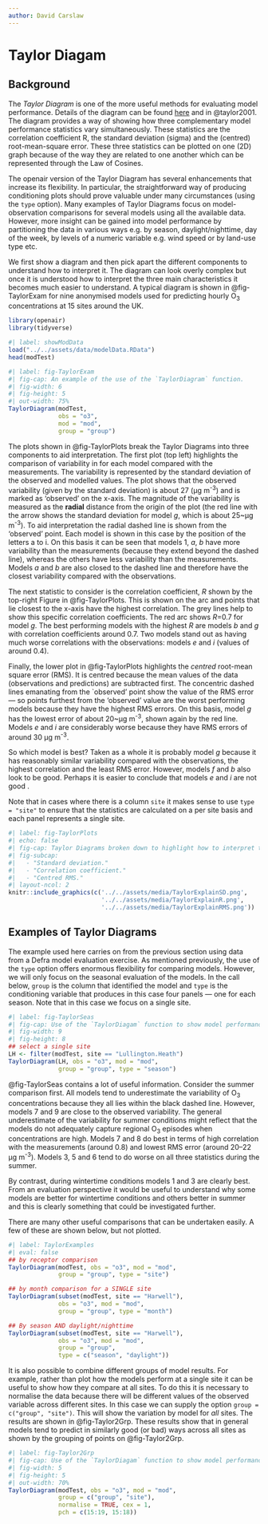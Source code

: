 ```yaml
---
author: David Carslaw
---
```


# Taylor Diagam {#sec-TaylorDiagram}

## Background {#sec-TaylorBack}

The *Taylor Diagram* is one of the more useful methods for evaluating model performance. Details of the diagram can be found [here](https://pcmdi.llnl.gov/staff/taylor/CV/Taylor_diagram_primer.pdf) and in @taylor2001. The diagram provides a way of showing how three complementary model performance statistics vary simultaneously. These statistics are the correlation coefficient R, the standard deviation (sigma) and the (centred) root-mean-square error. These three statistics can be plotted on one (2D) graph because of the way they are related to one another which can be represented through the Law of Cosines.

The [openair]{.pkg} version of the Taylor Diagram has several enhancements that increase its flexibility. In particular, the straightforward way of producing conditioning plots should prove valuable under many circumstances (using the `type` option). Many examples of Taylor Diagrams focus on model-observation comparisons for several models using all the available data. However, more insight can be gained into model performance by partitioning the data in various ways e.g. by season, daylight/nighttime, day of the week, by levels of a numeric variable e.g. wind speed or by land-use type etc.

We first show a diagram and then pick apart the different components to understand how to interpret it. The diagram can look overly complex but once it is understood how to interpret the three main characteristics it becomes much easier to understand. A typical diagram is shown in @fig-TaylorExam for nine anonymised models used for predicting hourly O~3~ concentrations at 15 sites around the UK.

```r
library(openair)
library(tidyverse)
```

```r
#| label: showModData
load("../../assets/data/modelData.RData")
head(modTest)
```

```r
#| label: fig-TaylorExam
#| fig-cap: An example of the use of the `TaylorDiagram` function.
#| fig-width: 6
#| fig-height: 5
#| out-width: 75%
TaylorDiagram(modTest, 
              obs = "o3", 
              mod = "mod", 
              group = "group")
```

The plots shown in @fig-TaylorPlots break the Taylor Diagrams into three components to aid interpretation. The first plot (top left) highlights the comparison of variability in for each model compared with the measurements. The variability is represented by the standard deviation of the observed and modelled values. The plot shows that the observed variability (given by the standard deviation) is about 27 (μg m^-3^) and is marked as 'observed' on the x-axis. The magnitude of the variability is measured as the **radial** distance from the origin of the plot (the red line with the arrow shows the standard deviation for model $g$, which is about 25\~μg m^-3^). To aid interpretation the radial dashed line is shown from the 'observed' point. Each model is shown in this case by the position of the letters a to i. On this basis it can be seen that models 1, $a$, $b$ have more variability than the measurements (because they extend beyond the dashed line), whereas the others have less variability than the measurements. Models $a$ and $b$ are also closed to the dashed line and therefore have the closest variability compared with the observations.

The next statistic to consider is the correlation coefficient, $R$ shown by the top-right Figure in @fig-TaylorPlots. This is shown on the arc and points that lie closest to the x-axis have the highest correlation. The grey lines help to show this specific correlation coefficients. The red arc shows $R$=0.7 for model $g$. The best performing models with the highest $R$ are models $b$ and $g$ with correlation coefficients around 0.7. Two models stand out as having much worse correlations with the observations: models $e$ and $i$ (values of around 0.4).

Finally, the lower plot in @fig-TaylorPlots highlights the *centred* root-mean square error (RMS). It is centred because the mean values of the data (observations and predictions) are subtracted first. The concentric dashed lines emanating from the \`observed' point show the value of the RMS error --- so points furthest from the 'observed' value are the worst performing models because they have the highest RMS errors. On this basis, model $g$ has the lowest error of about 20\~μg m^-3^, shown again by the red line. Models $e$ and $i$ are considerably worse because they have RMS errors of around 30 μg m^-3^.

So which model is best? Taken as a whole it is probably model $g$ because it has reasonably similar variability compared with the observations, the highest correlation and the least RMS error. However, models $f$ and $b$ also look to be good. Perhaps it is easier to conclude that models $e$ and $i$ are not good \ldots.

Note that in cases where there is a column `site` it makes sense to use `type = "site"` to ensure that the statistics are calculated on a per site basis and each panel represents a single site.

```r
#| label: fig-TaylorPlots
#| echo: false
#| fig-cap: Taylor Diagrams broken down to highlight how to interpret the three main statistics. The red line/arrow indicate how to read interpret each of the three statistics. 
#| fig-subcap: 
#|   - "Standard deviation."
#|   - "Correlation coefficient."
#|   - "Centred RMS."
#| layout-ncol: 2
knitr::include_graphics(c('../../assets/media/TaylorExplainSD.png',
                          '../../assets/media/TaylorExplainR.png',
                          '../../assets/media/TaylorExplainRMS.png'))
```

## Examples of Taylor Diagrams

The example used here carries on from the previous section using data from a Defra model evaluation exercise. As mentioned previously, the use of the `type` option offers enormous flexibility for comparing models. However, we will only focus on the seasonal evaluation of the models. In the call below, `group` is the column that identified the model and `type` is the conditioning variable that produces in this case four panels --- one for each season. Note that in this case we focus on a single site.

```r
#| label: fig-TaylorSeas
#| fig-cap: Use of the `TaylorDiagam` function to show model performance for 9 models used to predict O~3~ concentrations at the Lullington Heath site.
#| fig-width: 9
#| fig-height: 8
## select a single site
LH <- filter(modTest, site == "Lullington.Heath")
TaylorDiagram(LH, obs = "o3", mod = "mod", 
              group = "group", type = "season")
```

@fig-TaylorSeas contains a lot of useful information. Consider the summer comparison first. All models tend to underestimate the variability of O~3~ concentrations because they all lies within the black dashed line. However, models 7 and 9 are close to the observed variability. The general underestimate of the variability for summer conditions might reflect that the models do not adequately capture regional O~3~ episodes when concentrations are high. Models 7 and 8 do best in terms of high correlation with the measurements (around 0.8) and lowest RMS error (around 20--22 μg m^-3^). Models 3, 5 and 6 tend to do worse on all three statistics during the summer.

By contrast, during wintertime conditions models 1 and 3 are clearly best. From an evaluation perspective it would be useful to understand why some models are better for wintertime conditions and others better in summer and this is clearly something that could be investigated further.

There are many other useful comparisons that can be undertaken easily. A few of these are shown below, but not plotted.

```r
#| label: TaylorExamples
#| eval: false
## by receptor comparison
TaylorDiagram(modTest, obs = "o3", mod = "mod", 
              group = "group", type = "site")

## by month comparison for a SINGLE site
TaylorDiagram(subset(modTest, site == "Harwell"), 
              obs = "o3", mod = "mod",
              group = "group", type = "month")

## By season AND daylight/nighttime
TaylorDiagram(subset(modTest, site == "Harwell"), 
              obs = "o3", mod = "mod",
              group = "group", 
              type = c("season", "daylight"))
```

It is also possible to combine different groups of model results. For example, rather than plot how the models perform at a single site it can be useful to show how they compare at all sites. To do this it is necessary to normalise the data because there will be different values of the observed variable across different sites. In this case we can supply the option `group = c("group", "site")`. This will show the variation by model for *all* sites. The results are shown in @fig-Taylor2Grp. These results show that in general models tend to predict in similarly good (or bad) ways across all sites as shown by the grouping of points on @fig-Taylor2Grp.

```r
#| label: fig-Taylor2Grp
#| fig-cap: Use of the `TaylorDiagam` function to show model performance for 9 models used for all sites.
#| fig-width: 5
#| fig-height: 5
#| out-width: 70%
TaylorDiagram(modTest, obs = "o3", mod = "mod", 
              group = c("group", "site"), 
              normalise = TRUE, cex = 1, 
              pch = c(15:19, 15:18))
```
